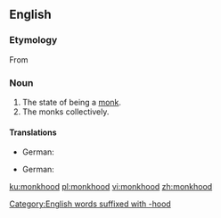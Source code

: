 ==English==

===Etymology===
From {{etyl|enm|en}} {{m|enm|monkehode}}

===Noun===
{{en-noun|-}}

# The state of being a [[monk]].
# The monks collectively.

====Translations====
{{trans-top|state of being a monk}}
* German: {{t|de|Mönchstum|n}}
{{trans-mid}}
{{trans-bottom}}

{{trans-top|monks collectively}}
* German: {{t|de|Mönche|m-p}}
{{trans-mid}}
{{trans-bottom}}

[[Category:English words suffixed with -hood]]

[[ku:monkhood]]
[[pl:monkhood]]
[[vi:monkhood]]
[[zh:monkhood]]